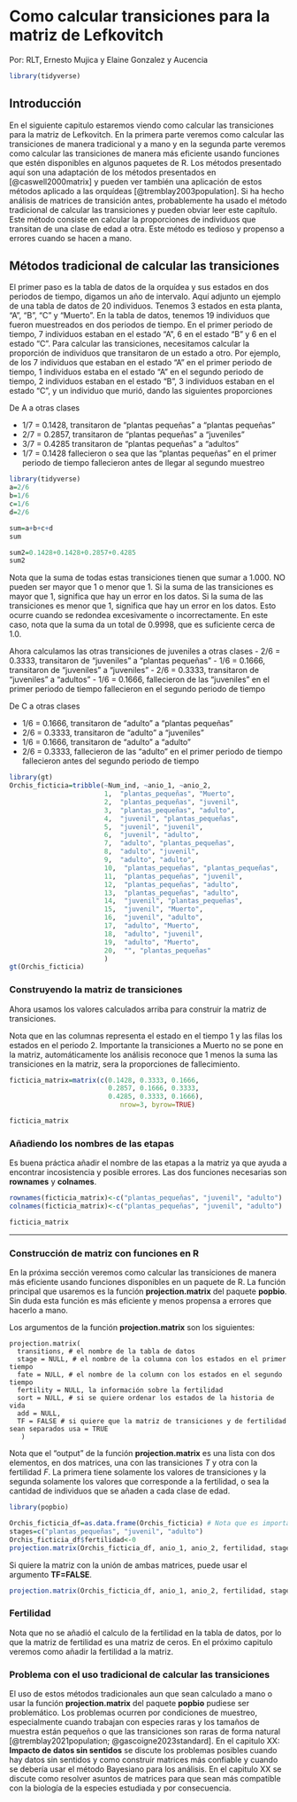 # Como calcular transiciones para la matriz de Lefkovitch

Por: RLT, Ernesto Mujica y Elaine Gonzalez y Aucencia

```r
library(tidyverse)
```

## Introducción

En el siguiente capitulo estaremos viendo como calcular las transiciones para la matriz de Lefkovitch. En la primera parte veremos como calcular las transiciones de manera tradicional y a mano y en la segunda parte veremos como calcular las transiciones de manera más eficiente usando funciones que estén disponibles en algunos paquetes de R. Los métodos presentado aquí son una adaptación de los métodos presentados en [@caswell2000matrix] y pueden ver también una aplicación de estos métodos aplicado a las orquídeas [@tremblay2003population]. Si ha hecho análisis de matrices de transición antes, probablemente ha usado el método tradicional de calcular las transiciones y pueden obviar leer este capítulo. Este método consiste en calcular la proporciones de individuos que transitan de una clase de edad a otra. Este método es tedioso y propenso a errores cuando se hacen a mano.

## Métodos tradicional de calcular las transiciones

El primer paso es la tabla de datos de la orquídea y sus estados en dos periodos de tiempo, digamos un año de intervalo. Aquí adjunto un ejemplo de una tabla de datos de 20 individuos. Tenemos 3 estados en esta planta, "A", "B", "C" y "Muerto". En la tabla de datos, tenemos 19 individuos que fueron muestreados en dos periodos de tiempo. En el primer periodo de tiempo, 7 individuos estaban en el estado "A", 6 en el estado "B" y 6 en el estado "C". Para calcular las transiciones, necesitamos calcular la proporción de individuos que transitaron de un estado a otro. Por ejemplo, de los 7 individuos que estaban en el estado "A" en el primer periodo de tiempo, 1 individuos estaba en el estado "A" en el segundo periodo de tiempo, 2 individuos estaban en el estado "B", 3 individuos estaban en el estado "C", y un individuo que murió, dando las siguientes proporciones

De A a otras clases

-   1/7 = 0.1428, transitaron de "plantas pequeñas" a "plantas pequeñas"
-   2/7 = 0.2857, transitaron de "plantas pequeñas" a "juveniles"
-   3/7 = 0.4285 transitaron de "plantas pequeñas" a "adultos"
-   1/7 = 0.1428 fallecieron o sea que las "plantas pequeñas" en el primer periodo de tiempo fallecieron antes de llegar al segundo muestreo


```r
library(tidyverse)
a=2/6
b=1/6
c=1/6
d=2/6

sum=a+b+c+d
sum

sum2=0.1428+0.1428+0.2857+0.4285
sum2

```

Nota que la suma de todas estas transiciones tienen que sumar a 1.000. NO pueden ser mayor que 1 o menor que 1. Si la suma de las transiciones es mayor que 1, significa que hay un error en los datos. Si la suma de las transiciones es menor que 1, significa que hay un error en los datos. Esto ocurre cuando se redondea excesivamente o incorrectamente. En este caso, nota que la suma da un total de 0.9998, que es suficiente cerca de 1.0.

Ahora calculamos las otras transiciones de juveniles a otras clases - 2/6 = 0.3333, transitaron de "juveniles" a "plantas pequeñas" - 1/6 = 0.1666, transitaron de "juveniles" a "juveniles" - 2/6 = 0.3333, transitaron de "juveniles" a "adultos" - 1/6 = 0.1666, fallecieron de las "juveniles" en el primer periodo de tiempo fallecieron en el segundo periodo de tiempo

De C a otras clases

-   1/6 = 0.1666, transitaron de "adulto" a "plantas pequeñas"
-   2/6 = 0.3333, transitaron de "adulto" a "juveniles"
-   1/6 = 0.1666, transitaron de "adulto" a "adulto"
-   2/6 = 0.3333, fallecieron de las "adulto" en el primer periodo de tiempo fallecieron antes del segundo periodo de tiempo



```r

library(gt)
Orchis_ficticia=tribble(~Num_ind, ~anio_1, ~anio_2,
                        1,  "plantas_pequeñas", "Muerto",
                        2,  "plantas_pequeñas", "juvenil",
                        3,  "plantas_pequeñas", "adulto",
                        4,  "juvenil", "plantas_pequeñas",
                        5,  "juvenil", "juvenil",
                        6,  "juvenil", "adulto",
                        7,  "adulto", "plantas_pequeñas",
                        8,  "adulto", "juvenil",
                        9,  "adulto", "adulto",
                        10,  "plantas_pequeñas", "plantas_pequeñas",
                        11,  "plantas_pequeñas", "juvenil",
                        12,  "plantas_pequeñas", "adulto",
                        13,  "plantas_pequeñas", "adulto",
                        14,  "juvenil", "plantas_pequeñas",
                        15,  "juvenil", "Muerto",
                        16,  "juvenil", "adulto",
                        17,  "adulto", "Muerto",
                        18,  "adulto", "juvenil",
                        19,  "adulto", "Muerto",
                        20,  "", "plantas_pequeñas"
                        )
gt(Orchis_ficticia)                        
```

### Construyendo la matriz de transiciones

Ahora usamos los valores calculados arriba para construir la matriz de transiciones.

Nota que en las columnas representa el estado en el tiempo 1 y las filas los estados en el periodo 2. Importante la transiciones a Muerto no se pone en la matriz, automáticamente los análisis reconoce que 1 menos la suma las transiciones en la matriz, sera la proporciones de fallecimiento.

```r
ficticia_matrix=matrix(c(0.1428, 0.3333, 0.1666,
                         0.2857, 0.1666, 0.3333,
                         0.4285, 0.3333, 0.1666), 
                            nrow=3, byrow=TRUE)

ficticia_matrix
```

### Añadiendo los nombres de las etapas

Es buena práctica añadir el nombre de las etapas a la matriz ya que ayuda a encontrar incosistencia y posible errores. Las dos funciones necesarias son **rownames** y **colnames**.

```r
rownames(ficticia_matrix)<-c("plantas_pequeñas", "juvenil", "adulto")
colnames(ficticia_matrix)<-c("plantas_pequeñas", "juvenil", "adulto")

ficticia_matrix

```

------------------------------------------------------------------------

### Construcción de matriz con funciones en R

En la próxima sección veremos como calcular las transiciones de manera más eficiente usando funciones disponibles en un paquete de R. La función principal que usaremos es la función **projection.matrix** del paquete **popbio**. Sin duda esta función es más eficiente y menos propensa a errores que hacerlo a mano.

Los argumentos de la función **projection.matrix** son los siguientes:

```         
projection.matrix(
  transitions, # el nombre de la tabla de datos
  stage = NULL, # el nombre de la columna con los estados en el primer tiempo
  fate = NULL, # el nombre de la column con los estados en el segundo tiempo
  fertility = NULL, la información sobre la fertilidad
  sort = NULL, # si se quiere ordenar los estados de la historia de vida
  add = NULL,
  TF = FALSE # si quiere que la matriz de transiciones y de fertilidad sean separados usa = TRUE 
   )
```

Nota que el "output" de la función **projection.matrix** es una lista con dos elementos, en dos matrices, una con las transiciones $T$ y otra con la fertilidad $F$. La primera tiene solamente los valores de transiciones y la segunda solamente los valores que corresponde a la fertilidad, o sea la cantidad de individuos que se añaden a cada clase de edad.

```r
library(popbio)

Orchis_ficticia_df=as.data.frame(Orchis_ficticia) # Nota que es importante convertir la tabla de datos a un data frame si es en formato de tibble. 
stages=c("plantas_pequeñas", "juvenil", "adulto")
Orchis_ficticia_df$fertilidad<-0
projection.matrix(Orchis_ficticia_df, anio_1, anio_2, fertilidad, stages, TF=TRUE)


```

Si quiere la matriz con la unión de ambas matrices, puede usar el argumento **TF=FALSE**.

```r
projection.matrix(Orchis_ficticia_df, anio_1, anio_2, fertilidad, stages, TF=FALSE)
```

### Fertilidad

Nota que no se añadió el calculo de la fertilidad en la tabla de datos, por lo que la matriz de fertilidad es una matriz de ceros. En el próximo capitulo veremos como añadir la fertilidad a la matriz.

### Problema con el uso tradicional de calcular las transiciones

El uso de estos métodos tradicionales aun que sean calculado a mano o usar la función **projection.matrix** del paquete **popbio** pudiese ser problemático. Los problemas ocurren por condiciones de muestreo, especialmente cuando trabajan con especies raras y los tamaños de muestra están pequeños o que las transiciones son raras de forma natural [@tremblay2021population; @gascoigne2023standard]. En el capitulo XX: **Impacto de datos sin sentidos** se discute los problemas posibles cuando hay datos sin sentidos y como construir matrices más confiable y cuando se debería usar el método Bayesiano para los análisis. En el capitulo XX se discute como resolver asuntos de matrices para que sean más compatible con la biología de la especies estudiada y por consecuencia.
